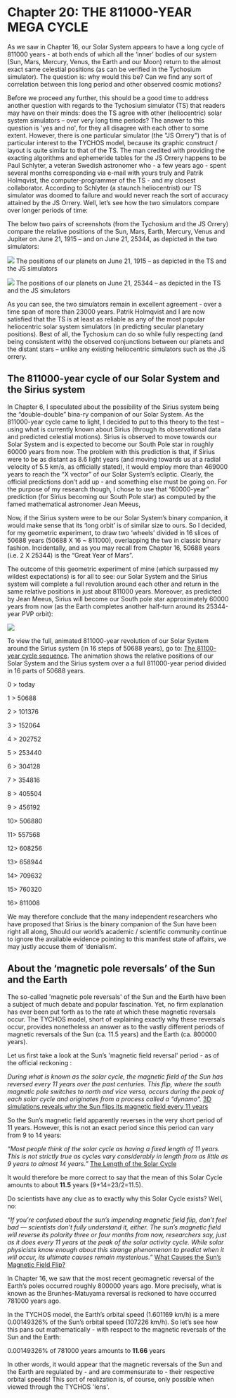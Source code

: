 Chapter 20: THE 811000-YEAR MEGA CYCLE
========================================================


As we saw in Chapter 16, our Solar System appears to have a long cycle of 811000 years - at both  ends of which all the ‘inner’ bodies of our system (Sun, Mars, Mercury, Venus, the Earth and our Moon) return to the almost exact same celestial positions (as can be verified in the Tychosium simulator). The question is: why would this be? Can we find any sort of correlation between this long period and other observed cosmic motions?

Before we proceed any further, this should be a good time to address another question with regards to the Tychosium simulator (TS) that readers may have on their minds: does the TS agree with other (heliocentric) solar system simulators – over very long time periods? The answer to this question is 'yes and no', for they all disagree with each other to some extent. However, there is one particular simulator (the "JS Orrery") that is of particular interest to the TYCHOS model, because its graphic construct / layout is quite similar to that of the TS. The man credited with providing the exacting algorithms and ephemeride tables for the JS Orrery happens to be Paul Schlyter, a veteran Swedish astronomer who - a few years ago - spent several months corresponding via e-mail with yours truly and Patrik Holmqvist, the computer-programmer of the TS - and my closest collaborator. According to Schlyter (a staunch heliocentrist) our TS simulator was doomed to failure and would never reach the sort of accuracy attained by the JS Orrery. Well, let’s see how the two simulators compare over longer periods of time:

The below two pairs of screenshots (from the Tychosium and the JS Orrery) compare the relative positions of the Sun, Mars, Earth, Mercury, Venus and Jupiter on June 21, 1915 – and on June 21, 25344, as depicted in the two simulators:

![](https://septclues.com/TYCHOS/TYCHOSIUM_vs_JSORRERY_1915_06_21.jpg)
The positions of our planets on June 21, 1915 – as depicted in the TS and the JS simulators 


![](https://septclues.com/TYCHOS/TYCHOSIUM_vs_JSORRERY_25344_06_21.jpg)
The positions of our planets on June 21, 25344 – as depicted in the TS and the JS simulators 

As you can see, the two simulators remain in excellent agreement - over a time span of more than 23000 years. Patrik Holmqvist and I are now satisfied that the TS is at least as reliable as any of the most popular heliocentric solar system simulators (in predicting secular planetary positions). Best of all, the Tychosium can do so while fully respecting (and being consistent with) the observed conjunctions between our planets and the distant stars – unlike any existing heliocentric simulators such as the JS orrery.   

## The 811000-year cycle of our Solar System and the Sirius system 

In Chapter 6, I speculated about the possibility of the Sirius system being the “double-double” bina-ry companion of our Solar System. As the 811000-year cycle came to light, I decided to put to this theory to the test – using what is currently known about Sirius (through its observational data and predicted celestial motions). Sirius is observed to move towards our Solar System and is expected to become our South Pole star in roughly 60000 years from now. The problem with this prediction is that, if Sirius were to be as distant as 8.6 light years (and moving towards us at a radial velocity of 5.5 km/s, as officially stated), it would employ more than 469000 years to reach the “X vector” of our Solar System’s ecliptic. Clearly, the official predictions don’t add up - and something else must be going on. For the purpose of my research though, I chose to use that “60000-year” prediction (for Sirius becoming our South Pole star) as computed by the famed mathematical astronomer Jean Meeus,   

Now, if the Sirius system were to be our Solar System’s binary companion, it would make sense that its ‘long orbit’ is of similar size to ours. So I decided, for my geometric experiment, to draw two ‘wheels’ divided in 16 slices of 50688 years (50688 X 16 ~ 811000), overlapping the two in classic binary fashion. Incidentally, and as you may recall from Chapter 16, 50688 years (i.e. 2 X 25344) is the “Great Year of Mars”. 

The outcome of this geometric experiment of mine (which surpassed my wildest expectations) is for all to see: our Solar System and the Sirius system will complete a full revolution around each other and return in the same relative positions in just about 811000 years. Moreover, as predicted by Jean Meeus, Sirius will become our South pole star approximately 60000 years from now (as the Earth completes another half-turn around its 25344-year PVP orbit):

![](https://septclues.com/TYCHOS/MEGA_CYCLE_presentation_02.jpg) 

To view the full, animated 811000-year revolution of our Solar System around the Sirius system (in 16 steps of 50688 years), go to: [The 81100-year cycle sequence](https://septclues.com/TYCHOS/MEGA_CYCLE_811000.gif). The animation shows the relative positions of our Solar System and the Sirius system over a a full 811000-year period divided in 16 parts of 50688 years.

0 > today

1 > 50688

2 > 101376

3 > 152064

4 > 202752

5 > 253440

6 > 304128

7 > 354816

8 > 405504

9 > 456192

10> 506880

11> 557568

12> 608256

13> 658944

14> 709632

15> 760320

16> 811008

We may therefore conclude that the many independent researchers who have proposed that Sirius is the binary companion of the Sun have been right all along, Should our world’s academic / scientific community continue to ignore the available evidence pointing to this manifest state of affairs, we may justly accuse them of ‘denialism’.      

## About the ‘magnetic pole reversals’ of the Sun and the Earth 

The so-called 'magnetic pole reversals' of the Sun and the Earth have been a subject of much debate and popular fascination. Yet, no firm explanation has ever been put forth as to the rate at which these magnetic reversals occur. The TYCHOS model, short of explaining exactly why these reversals occur, provides nonetheless an answer as to the vastly different periods of magnetic reversals of the Sun (ca. 11.5 years) and the Earth (ca. 800000 years).       

Let us first take a look at the Sun’s 'magnetic field reversal' period - as of the official reckoning :

_During what is known as the solar cycle, the magnetic field of the Sun has reversed every 11 years over the past centuries. This flip, where the south magnetic pole switches to north and vice versa, occurs during the peak of each solar cycle and originates from a process called a “dynamo”._ [3D simulations reveals why the Sun flips its magnetic field every 11 years](https://insider.si.edu/2017/07/3d-simulations-reveals-sun-flips-magnetic-field-every-11-years/#:~:text=During%20what%20is%20known%20as,process%20called%20a%20%E2%80%9Cdynamo%E2%80%9D.)

So the Sun’s magnetic field apparently reverses in the very short period of 11 years. However, this is not an exact period since this period can vary from 9 to 14 years:

_“Most people think of the solar cycle as having a fixed length of 11 years. This is not strictly true as cycles vary considerably in length from as little as 9 years to almost 14 years.”_ [The Length of the Solar Cycle](https://www.sws.bom.gov.au/Educational/2/3/7) 

It would therefore be more correct to say that the mean of this Solar Cycle amounts to about **11.5** years (9+14=23/2=11.5).

Do scientists have any clue as to exactly why this Solar Cycle exists? Well, no:

_“If you’re confused about the sun’s impending magnetic field flip, don’t feel bad — scientists don’t fully understand it, either. The sun’s magnetic field will reverse its polarity three or four months from now, researchers say, just as it does every 11 years at the peak of the solar activity cycle. While solar physicists know enough about this strange phenomenon to predict when it will occur, its ultimate causes remain mysterious.”_ [What Causes the Sun’s Magnetic Field Flip?](https://www.space.com/22310-sun-magnetic-field-flip-mystery.html) 

In Chapter 16, we saw that the most recent geomagnetic reversal of the Earth’s poles occurred roughly 800000 years ago. More precisely, what is known as the Brunhes-Matuyama reversal is reckoned to have occurred 781000 years ago.

In the TYCHOS model, the Earth’s orbital speed (1.601169 km/h) is a mere 0.00149326% of the Sun’s orbital speed (107226 km/h). So let’s see how this pans out mathematically - with respect to the magnetic reversals of the Sun and the Earth:

0.00149326% of 781000 years amounts to **11.66** years 

In other words, it would appear that the magnetic reversals of the Sun and the Earth are regulated by - and are commensurate to - their respective orbital speeds! This sort of realization is, of course, only possible when viewed through the TYCHOS 'lens'. 








  
